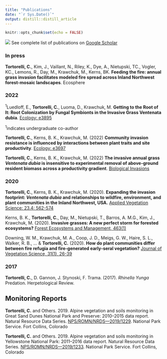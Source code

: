 ```yaml
---
title: "Publications"
date: "`r Sys.Date()`"
output: distill::distill_article
---
```


```r
knitr::opts_chunk$set(echo = FALSE)
```
![](images/sagebrush_banner.jpg)
See complete list of publications on [Google Scholar](https://scholar.google.com/citations?user=wG7r-MEAAAAJ&hl=en)

### In press
**Tortorelli, C.**, Kim, J., Vaillant, N., Riley, K., Dye, A., Nietupski, TC., Vogler, KC., Lemons, R., Day, M., Krawchuk, M., Kerns, BK. **Feeding the fire: annual grass invasion facilitates modeled fire spread across Inland Northwest forest-mosaic landscapes**. Ecosphere


### 2022

<sup>1</sup>Luedloff, E., **Tortorelli, C.**, Luoma, D., Krawchuk, M. **Getting to the Root of It: Root Colonization by Fungal Symbionts in the Invasive Grass Ventenata dubia**. [Ecology: e3895](https://doi.org/10.1002/ecy.3895)

<sup>1</sup>indicates undergraduate co-author

**Tortorelli, C.**, Kerns, B. K., Krawchuk, M. (2022) **Community invasion resistance is influenced by interactions between plant traits and site productivity**. [Ecology: e3697](https://doi.org/10.1002/ecy.3697)

**Tortorelli, C.**, Kerns, B. K., Krawchuk, M. (2022) **The invasive annual grass *Ventenata dubia* is insensitive to experimental removal of above-ground resident biomass across a productivity gradient**. [Biological Invasions](https://link.springer.com/article/10.1007/s10530-022-02823-5)

### 2020
**Tortorelli, C.**, Kerns, B. K., Krawchuk, M. (2020). **Expanding the invasion footprint: *Ventenata dubia* and relationships to wildfire, environment, and plant communities in the Inland Northwest, USA.** [Applied Vegetation Science: 23.4: 562-574](https://www.fs.usda.gov/treesearch/pubs/60889)

Kerns, B. K., **Tortorelli, C.**, Day, M., Nietupski, T., Barros, A. M.G., Kim, J., Krawchuk, M. (2020). **Invasive grasses: A new perfect storm for forested ecosystems?** [Forest Ecosystems and Management, 463(1)](https://www.fs.usda.gov/treesearch/pubs/59939)

Downing, W. M., Krawchuk, M. A., Coop, J. D., Meigs, G. W., Haire, S. L., Walker, R. B., ... & **Tortorelli, C.** (2020). **How do plant communities differ between fire refugia and fire‐generated early‐seral vegetation?** [Journal of Vegetation Science, 31(1), 26-39](https://onlinelibrary.wiley.com/doi/abs/10.1111/jvs.12814?af=R)

### 2017
**Tortorelli, C.**, D. Gannon, J. Stynoski, F. Trama. (2017). *Rhinella Yunga* Predation. Herpetological Review.

## Monitoring Reports

**Tortorelli, C.** and Others. 2019. Alpine vegetation and soils monitoring in Great Sand Dunes National Park and Preserve: 2010–2015 data report. Natural Resource Data Series. [NPS/ROMN/NRDS—2019/1229](https://irma.nps.gov/DataStore/DownloadFile/628272). National Park Service. Fort Collins, Colorado

**Tortorelli, C.** and Others. 2019. Alpine vegetation and soils monitoring in Yellowstone National Park: 2011–2016 data report. Natural Resource Data Series. [NPS/ROMN/NRDS—2019/1233](https://irma.nps.gov/DataStore/DownloadFile/628782). National Park Service. Fort Collins, Colorado

